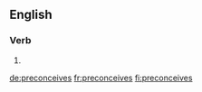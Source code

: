 ==English==

===Verb===
{{head|en|verb form}}

# {{en-third-person singular of|preconceive}}

[[de:preconceives]]
[[fr:preconceives]]
[[fi:preconceives]]